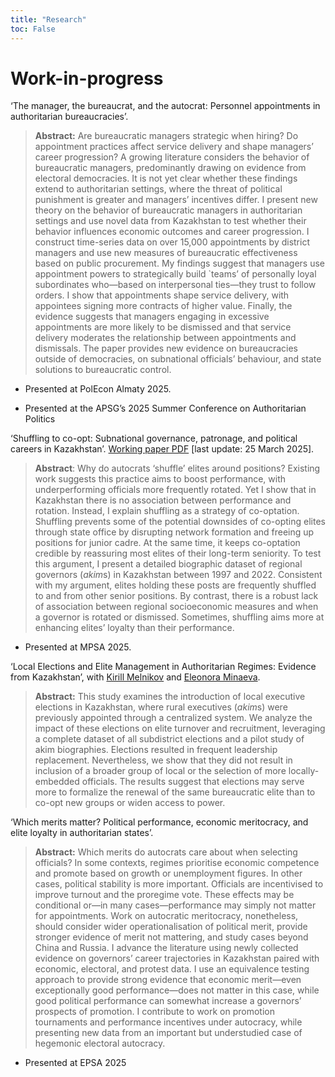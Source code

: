 ```yaml
---
title: "Research"
toc: False
---
```


# Work-in-progress

'The manager, the bureaucrat, and the autocrat: Personnel appointments in authoritarian bureaucracies'.

> **Abstract:** Are bureaucratic managers strategic when hiring? Do appointment practices affect service delivery and shape managers' career progression? A growing literature considers the behavior of bureaucratic managers, predominantly drawing on evidence from electoral democracies. It is not yet clear whether these findings extend to authoritarian settings, where the threat of political punishment is greater and managers' incentives differ. I present new theory on the behavior of bureaucratic managers in authoritarian settings and use novel data from Kazakhstan to test whether their behavior influences economic outcomes and career progression. I construct time-series data on over 15,000 appointments by district managers and use new measures of bureaucratic effectiveness based on public procurement. My findings suggest that managers use appointment powers to strategically build \`teams' of personally loyal subordinates who---based on interpersonal ties---they trust to follow orders. I show that appointments shape service delivery, with appointees signing more contracts of higher value. Finally, the evidence suggests that managers engaging in excessive appointments are more likely to be dismissed and that service delivery moderates the relationship between appointments and dismissals. The paper provides new evidence on bureaucracies outside of democracies, on subnational officials' behaviour, and state solutions to bureaucratic control.

-   Presented at PolEcon Almaty 2025.

-   Presented at the APSG's 2025 Summer Conference on Authoritarian Politics

'Shuffling to co-opt: Subnational governance, patronage, and political careers in Kazakhstan'. [Working paper PDF](/papers/latest-shuffling_to_co_opt.pdf "Download the paper [pdf]") \[last update: 25 March 2025\].

> **Abstract**: Why do autocrats 'shuffle' elites around positions? Existing work suggests this practice aims to boost performance, with underperforming officials more frequently rotated. Yet I show that in Kazakhstan there is no association between performance and rotation. Instead, I explain shuffling as a strategy of co-optation. Shuffling prevents some of the potential downsides of co-opting elites through state office by disrupting network formation and freeing up positions for junior cadre. At the same time, it keeps co-optation credible by reassuring most elites of their long-term seniority. To test this argument, I present a detailed biographic dataset of regional governors (*akim*s) in Kazakhstan between 1997 and 2022. Consistent with my argument, elites holding these posts are frequently shuffled to and from other senior positions. By contrast, there is a robust lack of association between regional socioeconomic measures and when a governor is rotated or dismissed. Sometimes, shuffling aims more at enhancing elites' loyalty than their performance.

-   Presented at MPSA 2025.

'Local Elections and Elite Management in Authoritarian Regimes: Evidence from Kazakhstan', with [Kirill Melnikov](https://www.eui.eu/people?id=kirill-melnikov) and [Eleonora Minaeva](https://eleonora-minaeva.github.io/).

> **Abstract:** This study examines the introduction of local executive elections in Kazakhstan, where rural executives (*akim*s) were previously appointed through a centralized system. We analyze the impact of these elections on elite turnover and recruitment, leveraging a complete dataset of all subdistrict elections and a pilot study of akim biographies. Elections resulted in frequent leadership replacement. Nevertheless, we show that they did not result in inclusion of a broader group of local or the selection of more locally-embedded officials. The results suggest that elections may serve more to formalize the renewal of the same bureaucratic elite than to co-opt new groups or widen access to power.

'Which merits matter? Political performance, economic meritocracy, and elite loyalty in authoritarian states'.

> **Abstract:** Which merits do autocrats care about when selecting officials? In some contexts, regimes prioritise economic competence and promote based on growth or unemployment figures. In other cases, political stability is more important. Officials are incentivised to improve turnout and the proregime vote. These effects may be conditional or---in many cases---performance may simply not matter for appointments. Work on autocratic meritocracy, nonetheless, should consider wider operationalisation of political merit, provide stronger evidence of merit not mattering, and study cases beyond China and Russia. I advance the literature using newly collected evidence on governors' career trajectories in Kazakhstan paired with economic, electoral, and protest data. I use an equivalence testing approach to provide strong evidence that economic merit---even exceptionally good performance---does not matter in this case, while good political performance can somewhat increase a governors' prospects of promotion. I contribute to work on promotion tournaments and performance incentives under autocracy, while presenting new data from an important but understudied case of hegemonic electoral autocracy.

-   Presented at EPSA 2025